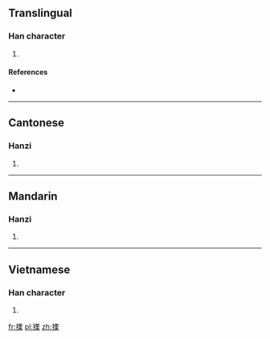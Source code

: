==Translingual==

===Han character===
{{Han char|rn=64|rad=手|as=10|sn=13|four=51094|canj=QMWD|ids=⿰扌栗}}

# {{defn|Han|sort=手10}}

====References====
* {{Han ref|kx=0448.050|dkj=12509|dj=0798.230|hdz=31930.050|uh=642E|ud=25646|bh=DDB9|bd=56761}}

----

==Cantonese==

===Hanzi===
{{yue-hanzi|jyut=[[leot6]]|y=leut6}}

# {{defn|lang=yue|sort=手10}}

----

==Mandarin==

===Hanzi===
{{cmn-hanzi|pin=[[lì]] ([[li4]]), [[gǔ]] ([[gu3]])|wg=li<sup>4</sup>, ku<sup>3</sup>}}

# {{defn|lang=cmn|sort=手10}}

----

==Vietnamese==

===Han character===
{{vi-hantu|rs=手10|lắt}}

# {{defn|lang=vi|sort=手10}}

[[fr:搮]]
[[pl:搮]]
[[zh:搮]]